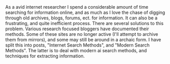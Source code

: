 
<Box>
As a avid internet researcher I spend a considerable amount of time searching for information online, and as much as I love the chase of digging through
old archives, blogs, forums, ect. for information. It can also be a frustrating, and quite inefficient process. There are several solutions to this problem. 
Various research focused bloggers have documented their methods. Some of these sites are no longer active (I'll attempt to archive them from mirrors), and some may still
be around in a archaic form. I have split this into posts, "Internet Search Methods", and "Modern Search Methods". The latter is to deal with modern ai search methods, 
and techniques for extracting information.  
</Box>
